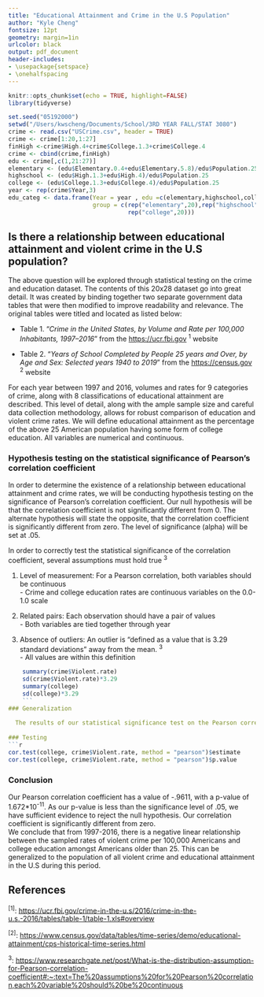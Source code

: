 ```yaml
---
title: "Educational Attainment and Crime in the U.S Population" 
author: "Kyle Cheng"
fontsize: 12pt
geometry: margin=1in
urlcolor: black
output: pdf_document
header-includes:
- \usepackage{setspace}
- \onehalfspacing
---
```


```r
knitr::opts_chunk$set(echo = TRUE, highlight=FALSE)
library(tidyverse)
```
```r
set.seed("05192000")
setwd("/Users/kwscheng/Documents/School/3RD YEAR FALL/STAT 3080")
crime <- read.csv("USCrime.csv", header = TRUE)
crime <- crime[1:20,1:27]
finHigh <-crime$High.4+crime$College.1.3+crime$College.4
crime <- cbind(crime,finHigh)
edu <- crime[,c(1,21:27)]
elementary <- (edu$Elementary.0.4+edu$Elementary.5.8)/edu$Population.25
highschool <- (edu$High.1.3+edu$High.4)/edu$Population.25
college <- (edu$College.1.3+edu$College.4)/edu$Population.25
year <- rep(crime$Year,3)
edu_categ <- data.frame(Year = year , edu =c(elementary,highschool,college), 
                        group = c(rep("elementary",20),rep("highschool",20),
                                  rep("college",20)))
```

## Is there a relationship between educational attainment and violent crime in the U.S population?

  The above question will be explored through statistical testing on the crime and education dataset. The contents of this 20x28 dataset go into great detail. It was created by binding together two separate government data tables that were then modified to improve readability and relevance. The original tables were titled and located as listed below: 

 + Table 1. "*Crime in the United States, by Volume and Rate per 100,000 Inhabitants, 1997–2016*" from the <https://ucr.fbi.gov> ^1^ website 
 
 + Table 2. "*Years of School Completed by People 25 years and Over, by Age and Sex: Selected years 1940 to 2019*" from the <https://census.gov> ^2^ website
 
 For each year between 1997 and 2016, volumes and rates for 9 categories of crime, along with 8 classifications of educational attainment are described. This level of detail, along with the ample sample size and careful data collection methodology, allows for robust comparison of education and violent crime rates. We will define educational attainment as the percentage of the above 25 American population having some form of college education. All variables are numerical and continuous. 
 
### Hypothesis testing on the statistical significance of Pearson's correlation coefficient
 
 In order to determine the existence of a relationship between educational attainment and crime rates, we will be conducting hypothesis testing on the significance of Pearson's correlation coefficient. Our null hypothesis will be that the correlation coefficient is not significantly different from 0. The alternate hypothesis will state the opposite, that the correlation coefficient is significantly different from zero. The level of significance (alpha) will be set at .05. 
 
 In order to correctly test the statistical significance of the correlation coefficient, several assumptions must hold true ^3^
  
  1. Level of measurement: For a Pearson correlation, both variables should be continuous  
    - Crime and college education rates are continuous variables on the 0.0-1.0 scale
    
  2. Related pairs: Each observation should have a pair of values  
    - Both variables are tied together through year
    
  3. Absence of outliers: An outlier is "defined as a value that is 3.29 standard deviations" away from the mean. ^3^  
    - All values are within this definition
    
```r
    summary(crime$Violent.rate)
    sd(crime$Violent.rate)*3.29 
    summary(college)
    sd(college)*3.29 
    ```
### Generalization 
 
  The results of our statistical significance test on the Pearson correlation coefficient will generalize well to the population our dataset samples: True violent crime rates and educational attainment in the American population 25 years and older. The data was collected for government purposes, with specific measures to produce a sample representative of the overall U.S. population.
  
### Testing  
```r
cor.test(college, crime$Violent.rate, method = "pearson")$estimate
cor.test(college, crime$Violent.rate, method = "pearson")$p.value
```
 
### Conclusion 
 
 Our Pearson correlation coefficient has a value of -.9611, with a p-value of 1.672*10^-11^. As our p-value is less than the significance level of .05, we have sufficient evidence to reject the null hypothesis. Our correlation coefficient is significantly different from zero.    
  We conclude that from 1997-2016, there is a negative linear relationship between the sampled rates of violent crime per 100,000 Americans and college education amongst Americans older than 25. This can be generalized to the population of all violent crime and educational attainment in the U.S during this period. 
  
\newpage
## References
 
^[1]^: <https://ucr.fbi.gov/crime-in-the-u.s/2016/crime-in-the-u.s.-2016/tables/table-1/table-1.xls#overview>

^[2]^: <https://www.census.gov/data/tables/time-series/demo/educational-attainment/cps-historical-time-series.html>
 
 ^3^: <https://www.researchgate.net/post/What-is-the-distribution-assumption-for-Pearson-correlation-coefficient#:~:text=The%20assumptions%20for%20Pearson%20correlation,each%20variable%20should%20be%20continuous>
 

